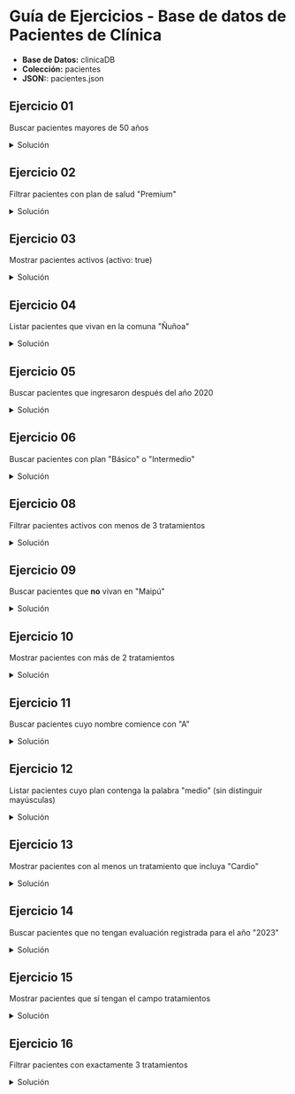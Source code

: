 
# Guía de Ejercicios - Base de datos de Pacientes de Clínica

- **Base de Datos:** clinicaDB
- **Colección:** pacientes
- **JSON:**: <ExternalLink href='inacap/ti3v32/data/pacientes.json'>pacientes.json</ExternalLink>

## Ejercicio 01
Buscar pacientes mayores de 50 años

<details>
    <summary>Solución</summary>
```js
db.pacientes.find({ edad:{$gt:50} })
```
</details>

## Ejercicio 02
Filtrar pacientes con plan de salud "Premium"

<details>
    <summary>Solución</summary>
```js
db.pacientes.find({ plan_salud:"Premium" })
```
</details>

## Ejercicio 03
Mostrar pacientes activos (activo: true)

<details>
    <summary>Solución</summary>
```js
db.pacientes.find({ activo:true })
```
</details>

## Ejercicio 04
Listar pacientes que vivan en la comuna "Ñuñoa"

<details>
    <summary>Solución</summary>
```js
db.pacientes.find({ comuna:"Ñuñoa" })
```
</details>

## Ejercicio 05
Buscar pacientes que ingresaron después del año 2020

<details>
    <summary>Solución</summary>
```js
db.pacientes.find({ fecha_ingreso:{$gt:"2020-12-31"} })
```
</details>

## Ejercicio 06
Buscar pacientes con plan "Básico" o "Intermedio"

<details>
    <summary>Solución</summary>
```js
db.pacientes.find({
    plan_salud:{$in:["Básico","Intermedio"]}
})

```
</details>

## Ejercicio 07
Mostrar pacientes cuya evaluación de 2023 sea mayor que la de 2021

<details>
    <summary>Solución</summary>
```js
db.pacientes.find({
    $expr:{
        $gt:["$evaluaciones.2023","$evaluaciones.2021"]
    }
})
```
</details>

## Ejercicio 08
Filtrar pacientes activos con menos de 3 tratamientos

<details>
    <summary>Solución</summary>
```js
db.pacientes.find({
    activo: true,
    $expr: { $lt: [{$size: "$tratamientos"}, 3] }
})
```
</details>

## Ejercicio 09
Buscar pacientes que **no** vivan en "Maipú"

<details>
    <summary>Solución</summary>
```js
db.pacientes.find({
    comuna:{$ne:"Maipú"}
})
```
</details>

## Ejercicio 10
Mostrar pacientes con más de 2 tratamientos

<details>
    <summary>Solución</summary>
```js
db.pacientes.find({
    $expr:{
        $gt:[{$size:"$tratamientos"},2]
    }
})
```
</details>

## Ejercicio 11
Buscar pacientes cuyo nombre comience con "A"

<details>
    <summary>Solución</summary>
```js
db.pacientes.find({ nombre:/^A/i })
```
</details>

## Ejercicio 12
Listar pacientes cuyo plan contenga la palabra "medio" (sin distinguir mayúsculas)

<details>
    <summary>Solución</summary>
```js
db.pacientes.find({ plan_salud:/medio/i })
```
</details>

## Ejercicio 13
Mostrar pacientes con al menos un tratamiento que incluya "Cardio"

<details>
    <summary>Solución</summary>
```js
db.pacientes.find({ tratamientos:/Cardio/i })
```
</details>

## Ejercicio 14
Buscar pacientes que no tengan evaluación registrada para el año "2023"

<details>
    <summary>Solución</summary>
```js
db.pacientes.find({
    $or:[
        {"evaluaciones.2023":{$exists:false}},
        {"evaluaciones.2023":null}
    ]
})
```
</details>

## Ejercicio 15
Mostrar pacientes que sí tengan el campo tratamientos

<details>
    <summary>Solución</summary>
```js
db.pacientes.find({ tratamientos:{$exists:true} })
```
</details>

## Ejercicio 16
Filtrar pacientes con exactamente 3 tratamientos

<details>
    <summary>Solución</summary>
```js
db.pacientes.find({
    $expr:{
        $eq:[{$size:"$tratamientos"},3]
    }
})
```
</details>
